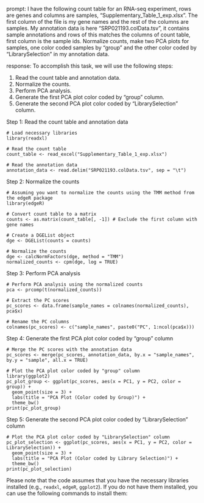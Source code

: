 prompt:
I have the following count table for an RNA-seq experiment, rows are genes and columns are samples, "Supplementary_Table_1_exp.xlsx". The first column of the file is my gene names and the rest of the columns are samples. My annotation data is here  "SRP021193.colData.tsv", it contains sample annotations and rows of this matches the columns of count table, first column is the sample ids. Normalize counts, make two PCA plots for samples, one color coded samples by "group" and the other color coded by "LibrarySelection" in my annotation data.

response:
To accomplish this task, we will use the following steps:

1. Read the count table and annotation data.
2. Normalize the counts.
3. Perform PCA analysis.
4. Generate the first PCA plot color coded by "group" column.
5. Generate the second PCA plot color coded by "LibrarySelection" column.

Step 1: Read the count table and annotation data
```
# Load necessary libraries
library(readxl)

# Read the count table
count_table <- read_excel("Supplementary_Table_1_exp.xlsx")

# Read the annotation data
annotation_data <- read.delim("SRP021193.colData.tsv", sep = "\t")
```

Step 2: Normalize the counts
```
# Assuming you want to normalize the counts using the TMM method from the edgeR package
library(edgeR)

# Convert count table to a matrix
counts <- as.matrix(count_table[, -1]) # Exclude the first column with gene names

# Create a DGEList object
dge <- DGEList(counts = counts)

# Normalize the counts
dge <- calcNormFactors(dge, method = "TMM")
normalized_counts <- cpm(dge, log = TRUE)
```

Step 3: Perform PCA analysis
```
# Perform PCA analysis using the normalized counts
pca <- prcomp(t(normalized_counts))

# Extract the PC scores
pc_scores <- data.frame(sample_names = colnames(normalized_counts), pca$x)

# Rename the PC columns
colnames(pc_scores) <- c("sample_names", paste0("PC", 1:ncol(pca$x)))
```

Step 4: Generate the first PCA plot color coded by "group" column
```
# Merge the PC scores with the annotation data
pc_scores <- merge(pc_scores, annotation_data, by.x = "sample_names", by.y = "sample", all.x = TRUE)

# Plot the PCA plot color coded by "group" column
library(ggplot2)
pc_plot_group <- ggplot(pc_scores, aes(x = PC1, y = PC2, color = group)) +
  geom_point(size = 3) +
  labs(title = "PCA Plot (Color coded by Group)") +
  theme_bw()
print(pc_plot_group)
```

Step 5: Generate the second PCA plot color coded by "LibrarySelection" column
```
# Plot the PCA plot color coded by "LibrarySelection" column
pc_plot_selection <- ggplot(pc_scores, aes(x = PC1, y = PC2, color = LibrarySelection)) +
  geom_point(size = 3) +
  labs(title = "PCA Plot (Color coded by Library Selection)") +
  theme_bw()
print(pc_plot_selection)
```

Please note that the code assumes that you have the necessary libraries installed (e.g., `readxl`, `edgeR`, `ggplot2`). If you do not have them installed, you can use the following commands to install them:
```



```
